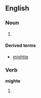 ==English==

===Noun===
{{head|en|noun}}

# {{obsolete spelling of|might|lang=en}}

====Derived terms====
*[[mightie]]

===Verb===
'''mighte'''

# {{obsolete spelling of|might|lang=en}}